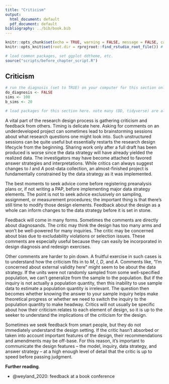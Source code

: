 ```yaml
---
title: "Criticism"
output:
  html_document: default
  pdf_document: default
bibliography: ../bib/book.bib
---
```


<!-- note do_bookdown is set in index.rmd, so we know if you're running just this .Rmd or compiling the book-->
```r
knitr::opts_chunk$set(echo = TRUE, warning = FALSE, message = FALSE, cache = FALSE)
knitr::opts_knit$set(root.dir = rprojroot::find_rstudio_root_file()) # files are all relative to RStudio project home
```

```r
# load common packages, set ggplot ddtheme, etc.
source("scripts/before_chapter_script.R")
```

<!-- start post here, do not edit above -->

## Criticism 

<!-- make sure to rename the section title below -->

```r
# run the diagnosis (set to TRUE) on your computer for this section only before pushing to Github. no diagnosis will ever take place on github.
do_diagnosis <- FALSE
sims <- 100
b_sims <- 20
```

```r
# load packages for this section here. note many (DD, tidyverse) are already available, see scripts/package-list.R
```

A vital part of the research design process is gathering criticism and feedback from others. Timing is delicate here. Asking for comments on an underdeveloped project can sometimes lead to brainstorming sessions about what research questions one might look into. Such unstructured sessions can be quite useful but essentially restarts the research design lifecycle from the beginning. Sharing work only after a full draft has been produced is worse since the data strategy will have already yielded the realized data. The investigators may have become attached to favored answer strategies and interpretations. While critics can always suggest changes to *I* and *A* post-data collection, an almost-finished project is fundamentally constrained by the data strategy as it was implemented.

The best moments to seek advice come before registering preanalysis plans or, if not writing a PAP, before implementing major data strategy elements. The point is not to seek advice exclusively on sampling, assignment, or measurement procedures; the important thing is that there's still time to modify those design elements. Feedback about the design as a whole can inform changes to the data strategy before it is set in stone.

Feedback will come in many forms. Sometimes the comments are directly about diagnosands. The critic may think the design has too many arms and won't be well-powered for many inquiries. The critic may be concerned about bias due to excludability violations or selection issues. These comments are especially useful because they can easily be incorporated in design diagnosis and redesign exercises.

Other comments are harder to pin down. A fruitful exercise in such cases is to understand how the criticism fits in to *M*, *I*, *D*, and *A*. Comments like, "I'm concerned about external validity here" might seem to be about the data strategy. If the units were not randomly sampled from some well-specified population, we can't generalize from the sample to the population. But if the inquiry is not actually a population quantity, then this inability to use sample data to estimate a population quantity is irrelevant. The question then becomes whether knowing the answer to your sample inquiry helps make theoretical progress or whether we need to switch the inquiry to the population quantity to make headway. Critics will not usually be specific about how their criticism relates to each element of design, so it is up to the seeker to understand the implications of the criticism for the design.

Sometimes we seek feedback from smart people, but they do not immediately understand the design setting. If the critic hasn't absorbed or taken into account important features of the design, their recommendations and amendments may be off-base. For this reason, it's important to communicate the design features -- the model, inquiry, data strategy, and answer strategy -- at a high enough level of detail that the critic is up to speed before passing judgment. 


**Further reading**.

- @weyland_2020: feedback at a book conference